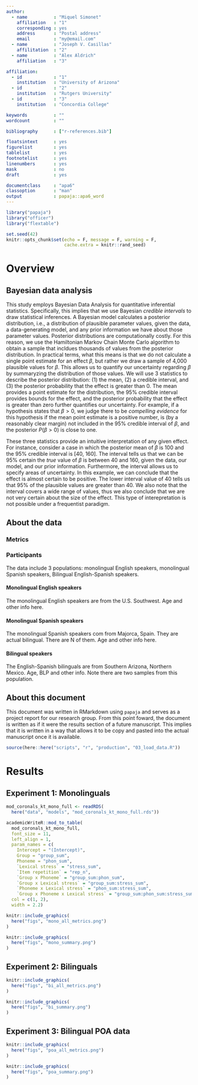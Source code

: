 ```yaml
---
author: 
  - name          : "Miquel Simonet"
    affiliation   : "1"
    corresponding : yes
    address       : "Postal address"
    email         : "my@email.com"
  - name          : "Joseph V. Casillas"
    affilitation  : "2"
  - name          : "Alex Aldrich"
    affiliation   : "3"

affiliation:
  - id            : "1"
    institution   : "University of Arizona"
  - id            : "2"
    institution   : "Rutgers University"
  - id            : "3"
    institution   : "Concordia College"

keywords          : ""
wordcount         : ""

bibliography      : ["r-references.bib"]

floatsintext      : yes
figurelist        : yes
tablelist         : yes
footnotelist      : yes
linenumbers       : yes
mask              : no
draft             : yes

documentclass     : "apa6"
classoption       : "man"
output            : papaja::apa6_word
---
```


```r
library("papaja")
library("officer")
library("flextable")
```

```r
set.seed(42)
knitr::opts_chunk$set(echo = F, message = F, warning = F, 
                      cache.extra = knitr::rand_seed)
```


# Overview

## Bayesian data analysis

This study employs Bayesian Data Analysis for quantitative inferential 
statistics. 
Specifically, this implies that we use Bayesian *credible intervals* to draw 
statistical inferences.
A Bayesian model calculates a posterior distribution, i.e., a distribution of 
plausible parameter values, given the data, a data-generating model, and any 
prior information we have about those parameter values. 
Posterior distributions are computationally costly. 
For this reason, we use the Hamiltonian Markov Chain Monte Carlo algorithm 
to obtain a sample that incldues thousands of values from the posterior 
distribution. 
In practical terms, what this means is that we do not calculate a single 
point estimate for an effect $\beta$, but rather we draw a sample of 4,000 
plausible values for $\beta$. 
This allows us to quantify our uncertainty regarding $\beta$ by summaryzing 
the distribution of those values.
We will use 3 statistics to describe the posterior distribution: (1) the mean, 
(2) a credible interval, and (3) the posterior probability that the effect is
greater than 0.
The mean provides a point estimate for the distribution, the 95% credible 
interval provides bounds for the effect, and the posterior probability that 
the effect is greater than zero further quantifies our uncertainty.
For example, if a hypothesis states that $\beta > 0$, we judge there to be 
*compelling evidence* for this hypothesis if the mean point estimate is 
a positive number, is (by a reasonably clear margin) not included in the 95% 
credible interval of $\beta$, and the posterior $P(\beta > 0)$ is close to 
one.

These three statistics provide an intuitive interpretation of any given 
effect. 
For instance, consider a case in which the posterior mean of $\beta$ is 100 
and the 95% credible interval is [40, 160].
The interval tells us that we can be 95% certain the *true* value of $\beta$ 
is between 40 and 160, given the data, our model, and our prior information. 
Furthermore, the interval allows us to specify areas of uncertainty. 
In this example, we can conclude that the effect is almost certain to be 
positive. 
The lower interval value of 40 tells us that 95% of the plausible values are 
greater than 40. 
We also note that the interval covers a wide range of values, thus we also 
conclude that we are not very certain about the size of the effect. 
This type of interepretation is not possible under a frequentist paradigm.



## About the data

### Metrics

### Participants

The data include 3 populations: monolingual English speakers, monolingual 
Spanish speakers, Bilingual English-Spanish speakers.

#### Monolingual English speakers

The monolingual English speakers are from the U.S. Southwest. 
Age and other info here. 

#### Monolingual Spanish speakers

The monolingual Spanish speakers com from Majorca, Spain. 
They are actual bilingual. 
There are N of them. 
Age and other info here. 

#### Bilingual speakers

The English-Spanish bilinguals are from Southern Arizona, Northern Mexico. 
Age, BLP and other info. 
Note there are two samples from this population. 


## About this document

This document was written in RMarkdown using `papaja` and serves as a project 
report for our research group. 
From this point foward, the document is written as if it were the results 
section of a future manuscript.
This implies that it is written in a way that allows it to be copy and pasted 
into the actual manuscript once it is available.


\pagebreak


```r
source(here::here("scripts", "r", "production", "03_load_data.R"))

```

# Results

## Experiment 1: Monolinguals

```r
mod_coronals_kt_mono_full <- readRDS(
  here("data", "models", "mod_coronals_kt_mono_full.rds"))
```

```r
academicWriteR::mod_to_table(
  mod_coronals_kt_mono_full,
  font_size = 11,
  left_align = 1,
  param_names = c(
    Intercept = "(Intercept)",
    Group = "group_sum",
    Phoneme = "phon_sum",
    `Lexical stress` = "stress_sum", 
    `Item repetition` = "rep_n", 
    `Group x Phoneme` = "group_sum:phon_sum", 
    `Group x Lexical stress` = "group_sum:stress_sum", 
    `Phoneme x Lexical stress` = "phon_sum:stress_sum", 
    `Group x Phoneme x Lexical stress` = "group_sum:phon_sum:stress_sum"),
  col = c(1, 2), 
  width = 2.2)
```


```r
knitr::include_graphics(
  here("figs", "mono_all_metrics.png")
)
```

```r
knitr::include_graphics(
  here("figs", "mono_summary.png")
)
```


## Experiment 2: Bilinguals

```r
knitr::include_graphics(
  here("figs", "bi_all_metrics.png")
)
```

```r
knitr::include_graphics(
  here("figs", "bi_summary.png")
)
```

## Experiment 3: Bilingual POA data

```r
knitr::include_graphics(
  here("figs", "poa_all_metrics.png")
)
```

```r
knitr::include_graphics(
  here("figs", "poa_summary.png")
)
```



